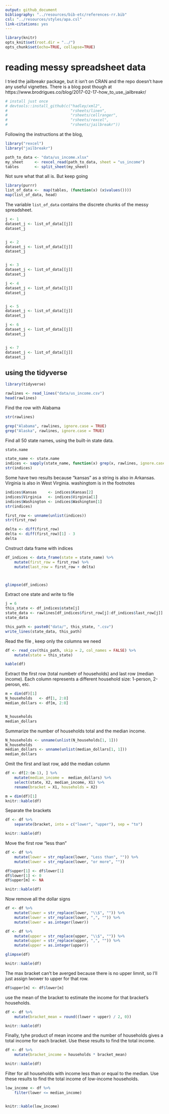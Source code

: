 ```yaml
---
output: github_document
bibliography: "../resources/bib-etc/references-rr.bib"
csl: "../resources/styles/apa.csl"
link-citations: yes
--- 
```




```r
library(knitr)
opts_knit$set(root.dir = "../")
opts_chunk$set(echo=TRUE, collapse=TRUE)
```


# reading messy spreadsheet data

I tried the jailbreakr package, but it isn't on CRAN and the repo doesn't have any useful vignettes. There is a blog post though at  https://www.brodrigues.co/blog/2017-02-17-how_to_use_jailbreakr/ 

```r
# install just once
# devtools::install_github(c("hadley/xml2",
#                            "rsheets/linen",
#                            "rsheets/cellranger",
#                            "rsheets/rexcel",
#                            "rsheets/jailbreakr"))
```


Following the instructions at the blog, 

```r
library("rexcel")
library("jailbreakr")

path_to_data <- "data/us_income.xlsx"
my_sheet     <- rexcel_read(path_to_data, sheet = "us_income")
tables       <- split_sheet(my_sheet)
```

Not sure what that all is. But keep going 

```r
library(purrr)
list_of_data <-  map(tables, (function(x) (x$values())))
map(list_of_data, head)
```

The variable `list_of_data` contains the discrete chunks of the messy spreadsheet. 

```r
j <- 1
dataset_j <- list_of_data[[j]]
dataset_j


j <- 2
dataset_j <- list_of_data[[j]]
dataset_j


j <- 3
dataset_j <- list_of_data[[j]]
dataset_j

j <- 4
dataset_j <- list_of_data[[j]]
dataset_j


j <- 5
dataset_j <- list_of_data[[j]]
dataset_j

j <- 6
dataset_j <- list_of_data[[j]]
dataset_j


j <- 7
dataset_j <- list_of_data[[j]]
dataset_j
```


## using the tidyverse

```r
library(tidyverse)
```

```r
rawlines <- read_lines("data/us_income.csv")
head(rawlines)
```

Find the row with Alabama

```r
str(rawlines)

grep("Alabama", rawlines, ignore.case = TRUE)
grep("Alaska", rawlines, ignore.case = TRUE)
```

Find all 50 state names, using the built-in state data. 

```r
state.name
```


```r
state_name <- state.name
indices <- sapply(state_name, function(x) grep(x, rawlines, ignore.case = TRUE, fixed = FALSE))
str(indices)
```

Some have two results because "kansas" as a string is also in Arkansas. Virginia is also in West Virginia. washingtom is in the footnotes

```r
indices$Kansas     <- indices$Kansas[2]
indices$Virginia   <- indices$Virginia[1]
indices$Washington <- indices$Washington[1]
str(indices)
```

```r
first_row <- unname(unlist(indices))
str(first_row)

delta <- diff(first_row)
delta <- diff(first_row)[1] - 3
delta
```

Cnstruct data frame with indices

```r
df_indices <- data_frame(state = state_name) %>% 
	mutate(first_row = first_row) %>% 
	mutate(last_row = first_row + delta)



glimpse(df_indices)
```

Extract one state and write to file

```r
j = 6
this_state <- df_indices$state[j]
state_data <- rawlines[df_indices$first_row[j]:df_indices$last_row[j]]
state_data

this_path <- paste0("data/", this_state, ".csv")
write_lines(state_data, this_path)
```

Read the file , keep only the columns we need

```r
df <- read_csv(this_path, skip = 2, col_names = FALSE) %>% 
	mutate(state = this_state) 

kable(df)
```

Extract the first row (total numbetr of households) and last row (median income). Each column represents a different household size: 1-person, 2-perosn, etc. 

```r
m = dim(df)[1]
N_households   <- df[1, 2:8]
median_dollars <- df[m, 2:8]


N_households
median_dollars
```

Summarize the number of households total and the median income. 

```r
N_households <- unname(unlist(N_households[1, 1]))
N_households
median_dollars <- unname(unlist(median_dollars[1, 1]))
median_dollars
```

Omit the first and last row, add the median column 

```r
df <- df[2:(m-1), ] %>% 
	mutate(median_income =  median_dollars) %>% 
	select(state, X2, median_income, X1) %>% 
	rename(bracket = X1, households = X2)

m = dim(df)[1]
knitr::kable(df)
```




Separate the brackets

```r
df <- df %>%
	separate(bracket, into = c("lower", "upper"), sep = "to")

knitr::kable(df)
```

Move the first row "less than" 

```r
df <- df %>% 
	mutate(lower = str_replace(lower, "Less than", "")) %>% 
	mutate(lower = str_replace(lower, "or more", ""))

df$upper[1] <- df$lower[1]
df$lower[1] <- 0
df$upper[m] <- NA

knitr::kable(df)
```

Now remove all the dollar signs

```r
df <- df %>% 
	mutate(lower = str_replace(lower, "\\$", "")) %>% 
	mutate(lower = str_replace(lower, ",", "")) %>% 
	mutate(lower = as.integer(lower))

df <- df %>% 
	mutate(upper = str_replace(upper, "\\$", "")) %>% 
	mutate(upper = str_replace(upper, ",", "")) %>% 
	mutate(upper = as.integer(upper))

glimpse(df)

knitr::kable(df)
```

The max bracket can't be averged because there is no upper limnit, so I'll just assign lwower to upper for that row. 

```r
df$upper[m] <- df$lower[m]
```


use the mean of the bracket to estimate the income for that bracket's households. 

```r
df <- df %>%
	mutate(bracket_mean = round((lower + upper) / 2, 0))

knitr::kable(df)
```

Finally, tyhe product of mean income and the number of households gives a total income for each bracket. Use these results to find the total income. 

```r
df <- df %>% 
	mutate(bracket_income = households * bracket_mean)

knitr::kable(df)
```


Filter for all households with income less than or equal to the median. Use these results to find the total income of low-income households. 

```r
low_income <- df %>% 
	filter(lower <= median_income)


knitr::kable(low_income)
```

